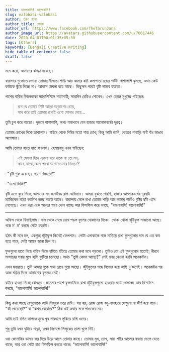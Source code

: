 ```yaml
---
title: ভালোবাসি! ভালোবাসি!
slug: valobasi-valobasi
author: তরুণ জানা
author_title: লেখক
author_url: https://www.facebook.com/TheTarunJana
author_image_url: https://avatars.githubusercontent.com/u/76617446
date: 2020-04-01T00:01:35+05:30
tags: [Others]
keywords: [Bengali Creative Writing]
hide_table_of_contents: false
draft: false
---
```


মনে করো, আমাদের ঝগড়া হয়েছে।

বারান্দায় শুকোতে দেওয়া তোমার নীলরঙা শাড়ি আর আমার কচি কলাপাতা রঙের শার্টটা পাশাপাশি ঝুলছে, অথচ কেউ কাউকে ছুঁয়ে 
দিচ্ছে না। আকাশ মেঘলা হয়ে আছে। কিছুক্ষন পরেই বৃষ্টি নামবে হয়তো।

<!-- truncate -->

পাশের বাড়ির বিজনকাকা প্যারালিসিসে শয্যাশায়ী; সারাদিন রেডিও শোনেন। এখন হেমন্ত মুখুজ্জে গাইছেন:

>রাগ যে তোমার মিষ্টি আরো অনুরাগের চেয়ে,<br/>
সাধ করে তাই তোমায় রাগাই ওগো সোনার মেয়ে...

তুমি চুপ করে আছো। দুজনে পাশাপাশি, অথচ মাঝখানে যেন হাজার আলোকবর্ষের দূরত্ব।

তোমার চোখের দিকে তাকালাম। বাইরে থেকে দিঘির মতো শান্ত চোখ; কিন্তু আমি জানি, ভেতরে পাহাড়ি ঝর্ণা বাঁধ ভাঙার 
অপেক্ষায়।

আমি তোমার হাতে হাত রাখলাম। হেমন্তবাবু এখন গাইছেন:

>এই মেঘলা দিনে একলা ঘরে থাকে না তো মন,<br/>
কাছে যাবো, কবে পাবো ওগো তোমার নিমন্ত্রন?

-"বৃষ্টি শুরু হয়েছে। ছাদে ভিজবে?"

-"চলো ভিজি!"

বৃষ্টি এসে ধুয়ে দিচ্ছে আমাদের সব জমাটবদ্ধ রাগ-অভিমান। আমরা বুঝতে পারছি, হাজার আলোকবর্ষের দূরত্বটা ম্যাজিকের 
মতো ভ্যানিশ হচ্ছে আস্তে আস্তে। বারান্দায় মেলে রাখা তোমার শাড়ি আর আমার শার্টেও বৃষ্টির ছাঁট এসে লেগেছে। এখন ওরা 
একে অন্যের গায়ে দোল খাচ্ছে আর ফিসফিস করে বলছে, "ভালোবাসি! ভালোবাসি!"

---

অফিস থেকে ফিরছিলাম। বাস থেকে নেমে চোখ পড়ল ফুলের দোকানের দিকে। থোকা থোকা জুঁইফুল সাজানো আছে। গন্ধে ম' ম' করছে 
গোটা চত্বরটা।

হঠাৎ কী মনে হল, একগুচ্ছ জুঁইফুল কিনেই ফেললাম। গোটা এলাকাকে গন্ধে মাতিয়ে রাখা ফুলগুলোর দাম যে এত কম হতে পারে, 
সেটা আমার জানা ছিল না।

ফুলগুলো হাতে নিয়ে বাড়ির দিকে হাঁটতে হাঁটতে তোমার কথা মনে পড়লো। তুমিও তো এই ফুলগুলোর মতোই; নীরবে সংসারের সবার 
মুখে হাসি ফুটিয়ে চলেছো। অথচ "তুমি কেমন আছো?" সেই খবর নেওয়া হয়নি অনেকদিন।

এখন মধ্যরাত। তুমি আমার বুকে মাথা রেখে শুয়ে আছো। জুঁইফুলের গন্ধে বিভোর হয়ে আছি দু'জনেই। অনেকদিন পর আজ ঘড়ির দিকে 
তাকানোর ফুরসত নেই।

বাইরে হাওয়া দিচ্ছে বোধহয়। জানলার পাশে ফুলদানিতে রাখা জুঁইফুলগুলো হাওয়ায় মাথা দোলাচ্ছে আর ফিসফিস করছে, 
"ভালোবাসি! ভালোবাসি!"

---

কিছু কথা আছে যেগুলোকে আমি সিন্দুকে ভরে রাখি। ভয় হয়, রোজ রোজ বহু-ব্যবহারে সেগুলো না জীর্ণ হয়ে পড়ে। "কী খেয়েছো?" 
বা "কখন বেরোবে?" ঠিক ওই কথার সঙ্গে পাঙক্তেয় নয়।

আমি তাই রঙিন কাগজে মুড়ে খুব সাবধানে লুকিয়ে রাখি ওদের।

শুধু তুমি যখন ঘুমিয়ে পড়ো, তখন নিঃশব্দে সিন্দুকের তালা খুলে দিই।

ওরা জোনাকির ডানায় ভর দিয়ে উড়ে আসে তোমার কাছে। তোমার মুখ, চোখ, সারা শরীর আলোর বন্যায় ভেসে যেতে থাকে;
আর ওরা গোটা রাত ফিসফিস করতে থাকে: "ভালোবাসি! ভালোবাসি!"
